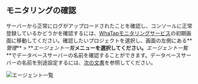 ## モニタリングの確認

サーバーから正常にログがアップロードされたことを確認し、コンソールに正常登録しているかどうかを確認するには、[WhaTapモニタリングサービス](https://service.whatap.io)の初期画面に移動してください。確認したいプロジェクトを選択し、画面の左側にある**_管理_** > **_エージェント一覧_**メニューを選択してください。**_エージェント一覧_**でデータベースサーバーの名前を確認することができます。データベースサーバーの名前を別途設定するには、[次の文書](agent-dbx-settings#naming)を参照してください。

![エージェント一覧](/img/db-check-monitoring-agent-lists.png)
